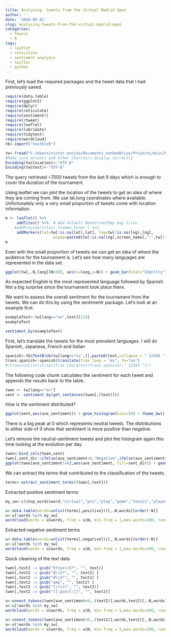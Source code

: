 ```yaml
---
title: Analysing  tweets from the Virtual Madrid Open
author: ''
date: '2020-05-01'
slug: analysing-tweets-from-the-virtual-madrid-open
categories:
  - Tennis
  - R
tags:
  - leaflet
  - reticulate
  - sentiment analysis
  - twitter
  - python
---
```


First, let's load the required packages and the tweet data that I had previously saved.

```r
require(data.table)
require(ggplot2)
require(dplyr)
require(reticulate)
require(sentimentr)
require(rtweet)
require(leaflet)
require(lubridate)
require(tidytext)
require(wordcloud)
tb<-import("textblob")

tw<-fread("C:/Users/victor.enciso/Documents_notOneDrive/Projects/misc/MMOPEN_tweets_01052020_1030.csv")
#Make sure accents and other charcters display correctly
Encoding(tw$location)<-"UTF-8"
Encoding(tw$text)<-"UTF-8"
```

The query retrieved ~7500 tweets from the last 9 days which is enough to cover the duration of the tournament

Using leaflet we can plot the location of the tweets to get an idea of where they are coming from. 
We use lat,long coordinates where available. Unfortunately only a very small proportion of tweets come with location information.

```r
m <- leaflet() %>%
     addTiles() %>%  # Add default OpenStreetMap map tiles
    #addProviderTiles('Stamen.Toner') %>% 
     addMarkers(lat=tw[!is.na(lat),lat], lng=tw[!is.na(lng),lng],
                     popup=paste0(tw[!is.na(lng),screen_name],":",tw[!is.na(lng),text])) 
m  
```

Even with the small proportion of tweets we can get an idea of where the audience for the tournament is. 
Let's see how many languages are represented in the data set. 


```r
ggplot(tw[,.N,lang][N>50], aes(x=lang,y=N)) + geom_bar(stat="Identity") + theme_bw()
```

As expected English is the most represented language followed by Spanish. Not a big surprise since the tournament took place there. 

We want to assess the overall sentiment for the tournament from the tweets. We can do this by using the sentimentr package. 
Let's look at an example first.

```r
exampleText<-tw[lang=="en",text][129]
exampleText
```

```r
sentiment_by(exampleText)
```

First, let's translate the tweets for the most prevalent languages. 
I will do Spanish, Japanese, French and Italian

```r
spanish<-tb$TextBlob(tw[lang=="es",][,paste0(text,collapse = " 12345 ")])
trans.spanish<-spanish$translate(from_lang = "es", to="en")
#(trans=unlist(strsplit(as.character(trans.spanish)," 12345 ")))
```



The following code chunk calculates the sentiment for each tweet and appends the results back to the table.

```r
twen <- tw[lang=="en"]
sent <- sentiment_by(get_sentences(twen[,(text)]))
```

How is the sentiment distributed?

```r
ggplot(sent,aes(ave_sentiment)) + geom_histogram(bins=50) + theme_bw()
```

There is a big peak at 0 which represents neutral tweets. The distributions to either side of 0 show that sentiment is more positive than negative. 

Let's remove the neutral-sentiment tweets and plot the histogram again this time looking at the evolution per day.

```r
twen<-bind_cols(twen,sent)
twen[,sent_dir:=ifelse(ave_sentiment<0,"Negative",ifelse(ave_sentiment>0,"Positive","Neutral"))]
ggplot(twen[ave_sentiment!=0],aes(ave_sentiment, fill=sent_dir)) + geom_histogram(bins=50) + facet_wrap(.~date(created_at)) + theme_bw()
```

We can extract the terms that contributed to the classification of the tweets.

```r
terms<-extract_sentiment_terms((twen[,text]))
```

Extracted positive sentiment terms

```r
my_sw<-c(stop_words$word,"virtual","pro","play","game","tennis","players","madrid","match","video","games","player","players","tournament")

u<-data.table(words=unlist(terms[,positive]))[,.N,words][order(-N)]
u<-u[!words %in% my_sw]
wordcloud(words = u$words, freq = u$N, min.freq = 1,max.words=200, random.order=FALSE, rot.per=0.35,colors=brewer.pal(8, "Dark2"))
```

Extracted negative sentiment terms

```r
u<-data.table(words=unlist(terms[,negative]))[,.N,words][order(-N)]
u<-u[!words %in% my_sw]
wordcloud(words = u$words, freq = u$N, min.freq = 1,max.words=200, random.order=FALSE, rot.per=0.35,colors=brewer.pal(8, "Dark2"))
```
Quick cleaning of the text data
```r
twen[,text2 := gsub("https\\S*", "", text)]
twen[,text2 := gsub("@\\S*", "", text2) ]
twen[,text2 := gsub("#\\S*", "", text2) ]
twen[,text2 := gsub("amp", "", text2) ]
twen[,text2 := gsub("[\r\n]", "", text2)]
twen[,text2 := gsub("[[:punct:]]", "", text2)]
```

```r
u<-unnest_tokens(twen[ave_sentiment>0,.(text2)],words,text2)[,.N,words][order(-N)]
u<-u[!words %in% my_sw]
wordcloud(words = u$words, freq = u$N, min.freq = 5,max.words=200, random.order=FALSE, rot.per=0.35,colors=brewer.pal(8, "Dark2"),scale = c(1.5,0.5))
```

```r
u<-unnest_tokens(twen[ave_sentiment<0,.(text2)],words,text2)[,.N,words][order(-N)]
u<-u[!words %in% my_sw]
wordcloud(words = u$words, freq = u$N, min.freq = 5,max.words=200, random.order=FALSE, rot.per=0.35,colors=brewer.pal(8, "Dark2"), scale = c(1.5,0.5))
```
